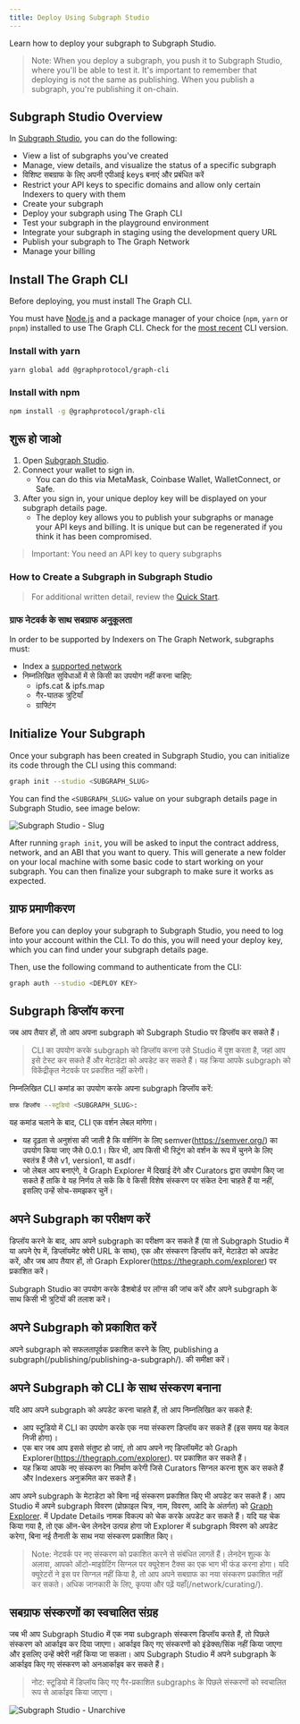 ```yaml
---
title: Deploy Using Subgraph Studio
---
```


Learn how to deploy your subgraph to Subgraph Studio.

> Note: When you deploy a subgraph, you push it to Subgraph Studio, where you'll be able to test it. It's important to remember that deploying is not the same as publishing. When you publish a subgraph, you're publishing it on-chain.

## Subgraph Studio Overview

In [Subgraph Studio](https://thegraph.com/studio/), you can do the following:

- View a list of subgraphs you've created
- Manage, view details, and visualize the status of a specific subgraph
- विशिष्ट सबग्राफ के लिए अपनी एपीआई keys बनाएं और प्रबंधित करें
- Restrict your API keys to specific domains and allow only certain Indexers to query with them
- Create your subgraph
- Deploy your subgraph using The Graph CLI
- Test your subgraph in the playground environment
- Integrate your subgraph in staging using the development query URL
- Publish your subgraph to The Graph Network
- Manage your billing

## Install The Graph CLI

Before deploying, you must install The Graph CLI.

You must have [Node.js](https://nodejs.org/) and a package manager of your choice (`npm`, `yarn` or `pnpm`) installed to use The Graph CLI. Check for the [most recent](https://github.com/graphprotocol/graph-tooling/releases?q=%40graphprotocol%2Fgraph-cli&expanded=true) CLI version.

### Install with yarn

```bash
yarn global add @graphprotocol/graph-cli
```

### Install with npm

```bash
npm install -g @graphprotocol/graph-cli
```

## शुरू हो जाओ

1. Open [Subgraph Studio](https://thegraph.com/studio/).
2. Connect your wallet to sign in.
   - You can do this via MetaMask, Coinbase Wallet, WalletConnect, or Safe.
3. After you sign in, your unique deploy key will be displayed on your subgraph details page.
   - The deploy key allows you to publish your subgraphs or manage your API keys and billing. It is unique but can be regenerated if you think it has been compromised.

> Important: You need an API key to query subgraphs

### How to Create a Subgraph in Subgraph Studio

<VideoEmbed youtube="nGIFuC69bSA" />

> For additional written detail, review the [Quick Start](/quick-start/).

### ग्राफ नेटवर्क के साथ सबग्राफ अनुकूलता

In order to be supported by Indexers on The Graph Network, subgraphs must:

- Index a [supported network](/developing/supported-networks)
- निम्नलिखित सुविधाओं में से किसी का उपयोग नहीं करना चाहिए:
  - ipfs.cat & ipfs.map
  - गैर-घातक त्रुटियाँ
  - ग्राफ्टिंग

## Initialize Your Subgraph

Once your subgraph has been created in Subgraph Studio, you can initialize its code through the CLI using this command:

```bash
graph init --studio <SUBGRAPH_SLUG>
```

You can find the `<SUBGRAPH_SLUG>` value on your subgraph details page in Subgraph Studio, see image below:

![Subgraph Studio - Slug](/img/doc-subgraph-slug.png)

After running `graph init`, you will be asked to input the contract address, network, and an ABI that you want to query. This will generate a new folder on your local machine with some basic code to start working on your subgraph. You can then finalize your subgraph to make sure it works as expected.

## ग्राफ प्रमाणीकरण

Before you can deploy your subgraph to Subgraph Studio, you need to log into your account within the CLI. To do this, you will need your deploy key, which you can find under your subgraph details page.

Then, use the following command to authenticate from the CLI:

```bash
graph auth --studio <DEPLOY KEY>
```

## Subgraph डिप्लॉय करना

जब आप तैयार हों, तो आप अपना subgraph को Subgraph Studio पर डिप्लॉय कर सकते हैं।

> CLI का उपयोग करके subgraph को डिप्लॉय करना उसे Studio में पुश करता है, जहां आप इसे टेस्ट कर सकते हैं और मेटाडेटा को अपडेट कर सकते हैं। यह क्रिया आपके subgraph को विकेंद्रीकृत नेटवर्क पर प्रकाशित नहीं करेगी।

निम्नलिखित CLI कमांड का उपयोग करके अपना subgraph डिप्लॉय करें:

```bash
ग्राफ डिप्लॉय --स्टूडियो <SUBGRAPH_SLUG>:
```

यह कमांड चलाने के बाद, CLI एक वर्शन लेबल मांगेगा।

- यह दृढ़ता से अनुशंसा की जाती है कि वर्शनिंग के लिए semver(https://semver.org/) का उपयोग किया जाए जैसे 0.0.1। फिर भी, आप किसी भी स्ट्रिंग को वर्शन के रूप में चुनने के लिए स्वतंत्र हैं जैसे v1, version1, या asdf।
- जो लेबल आप बनाएंगे, वे Graph Explorer में दिखाई देंगे और Curators द्वारा उपयोग किए जा सकते हैं ताकि वे यह निर्णय ले सकें कि वे किसी विशेष संस्करण पर संकेत देना चाहते हैं या नहीं, इसलिए उन्हें सोच-समझकर चुनें।

## अपने Subgraph का परीक्षण करें

डिप्लॉय करने के बाद, आप अपने subgraph का परीक्षण कर सकते हैं (या तो Subgraph Studio में या अपने ऐप में, डिप्लॉयमेंट क्वेरी URL के साथ), एक और संस्करण डिप्लॉय करें, मेटाडेटा को अपडेट करें, और जब आप तैयार हों, तो Graph Explorer(https://thegraph.com/explorer) पर प्रकाशित करें।

Subgraph Studio का उपयोग करके डैशबोर्ड पर लॉग्स की जांच करें और अपने subgraph के साथ किसी भी त्रुटियों की तलाश करें।

## अपने Subgraph को प्रकाशित करें

अपने subgraph को सफलतापूर्वक प्रकाशित करने के लिए, publishing a subgraph(/publishing/publishing-a-subgraph/). की समीक्षा करें।

## अपने Subgraph को CLI के साथ संस्करण बनाना

यदि आप अपने subgraph को अपडेट करना चाहते हैं, तो आप निम्नलिखित कर सकते हैं:

- आप स्टूडियो में CLI का उपयोग करके एक नया संस्करण डिप्लॉय कर सकते हैं (इस समय यह केवल निजी होगा)।
- एक बार जब आप इससे संतुष्ट हो जाएं, तो आप अपने नए डिप्लॉयमेंट को Graph Explorer(https://thegraph.com/explorer). पर प्रकाशित कर सकते हैं।
- यह क्रिया आपके नए संस्करण का निर्माण करेगी जिसे Curators सिग्नल करना शुरू कर सकते हैं और Indexers अनुक्रमित कर सकते हैं।

आप अपने subgraph के मेटाडेटा को बिना नई संस्करण प्रकाशित किए भी अपडेट कर सकते हैं। आप Studio में अपने subgraph विवरण (प्रोफ़ाइल चित्र, नाम, विवरण, आदि के अंतर्गत) को [Graph Explorer](https://thegraph.com/explorer). में Update Details नामक विकल्प को चेक करके अपडेट कर सकते हैं। यदि यह चेक किया गया है, तो एक ऑन-चेन लेनदेन उत्पन्न होगा जो Explorer में subgraph विवरण को अपडेट करेगा, बिना नई तैनाती के साथ नया संस्करण प्रकाशित किए।

> Note: नेटवर्क पर नए संस्करण को प्रकाशित करने से संबंधित लागतें हैं। लेनदेन शुल्क के अलावा, आपको ऑटो-माइग्रेटिंग सिग्नल पर क्यूरेशन टैक्स का एक भाग भी फंड करना होगा। यदि क्यूरेटरों ने इस पर सिग्नल नहीं किया है, तो आप अपने सबग्राफ का नया संस्करण प्रकाशित नहीं कर सकते। अधिक जानकारी के लिए, कृपया और पढ़ें यहाँ(/network/curating/).

## सबग्राफ संस्करणों का स्वचालित संग्रह

जब भी आप Subgraph Studio में एक नया subgraph संस्करण डिप्लॉय करते हैं, तो पिछले संस्करण को आर्काइव कर दिया जाएगा। आर्काइव किए गए संस्करणों को इंडेक्स/सिंक नहीं किया जाएगा और इसलिए उन्हें क्वेरी नहीं किया जा सकता। आप Subgraph Studio में अपने subgraph के आर्काइव किए गए संस्करण को अनआर्काइव कर सकते हैं।

> नोट: स्टूडियो में डिप्लॉय किए गए गैर-प्रकाशित subgraphs के पिछले संस्करणों को स्वचालित रूप से आर्काइव किया जाएगा।

![Subgraph Studio - Unarchive](/img/Unarchive.png)
